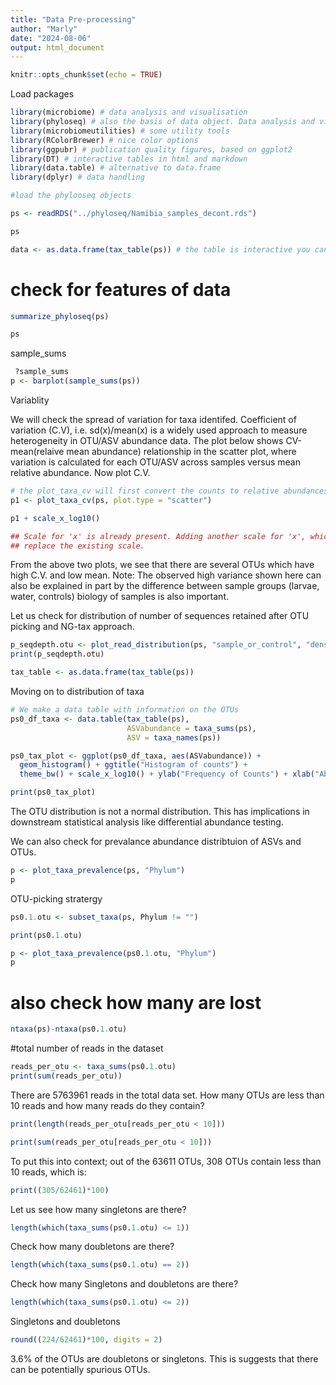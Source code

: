 ```yaml
---
title: "Data Pre-processing"
author: "Marly"
date: "2024-08-06"
output: html_document
---
```


```r
knitr::opts_chunk$set(echo = TRUE)
```

Load packages
```r
library(microbiome) # data analysis and visualisation
library(phyloseq) # also the basis of data object. Data analysis and visualisation
library(microbiomeutilities) # some utility tools
library(RColorBrewer) # nice color options
library(ggpubr) # publication quality figures, based on ggplot2
library(DT) # interactive tables in html and markdown
library(data.table) # alternative to data.frame
library(dplyr) # data handling
```


```r
#load the phylooseq objects

ps <- readRDS("../phyloseq/Namibia_samples_decont.rds")

ps
```


```r
data <- as.data.frame(tax_table(ps)) # the table is interactive you can scrol and search thorugh it for details.
```


# check for features of data  
```r
summarize_phyloseq(ps)

ps
```

sample_sums
```r
 ?sample_sums
p <- barplot(sample_sums(ps))
```

Variablity

We will check the spread of variation for taxa identifed. Coefficient of variation (C.V), i.e. sd(x)/mean(x) is a widely used approach to measure heterogeneity in OTU/ASV abundance data. The plot below shows CV-mean(relaive mean abundance) relationship in the scatter plot, where variation is calculated for each OTU/ASV across samples versus mean relative abundance.
Now plot C.V.

```r
# the plot_taxa_cv will first convert the counts to relative abundances and then calculate the C.V.
p1 <- plot_taxa_cv(ps, plot.type = "scatter")
```
```r
p1 + scale_x_log10()

## Scale for 'x' is already present. Adding another scale for 'x', which will
## replace the existing scale.
```

From the above two plots, we see that there are several OTUs which have high C.V. and low mean. 
Note:  The observed high variance shown here can also be explained in part by the difference between sample groups (larvae, water, controls) biology of samples is also important.

Let us check for distribution of number of sequences retained after OTU picking and NG-tax approach.
```r
p_seqdepth.otu <- plot_read_distribution(ps, "sample_or_control", "density")
print(p_seqdepth.otu)

tax_table <- as.data.frame(tax_table(ps))

```
Moving on to distribution of taxa
```r
# We make a data table with information on the OTUs
ps0_df_taxa <- data.table(tax_table(ps),
                          ASVabundance = taxa_sums(ps),
                          ASV = taxa_names(ps))
```

```r
ps0_tax_plot <- ggplot(ps0_df_taxa, aes(ASVabundance)) +
  geom_histogram() + ggtitle("Histogram of counts") +
  theme_bw() + scale_x_log10() + ylab("Frequency of Counts") + xlab("Abundance (raw counts)")

print(ps0_tax_plot)
```

The OTU distribution is not a normal distribution. This has implications in downstream statistical analysis like differential abundance testing.

We can also check for prevalance abundance distribtuion of ASVs and OTUs.

```r
p <- plot_taxa_prevalence(ps, "Phylum")
p
```

OTU-picking stratergy

```r
ps0.1.otu <- subset_taxa(ps, Phylum != "")

print(ps0.1.otu)
```

```r
p <- plot_taxa_prevalence(ps0.1.otu, "Phylum")
p
```

# also check how many are lost 
```r
ntaxa(ps)-ntaxa(ps0.1.otu)
```

#total number of reads in the dataset
```r
reads_per_otu <- taxa_sums(ps0.1.otu)
print(sum(reads_per_otu))
```

There are 5763961 reads in the total data set.
How many OTUs are less than 10 reads and how many reads do they contain?

```r
print(length(reads_per_otu[reads_per_otu < 10]))
```

```r
print(sum(reads_per_otu[reads_per_otu < 10]))
```
To put this into context; out of the 63611 OTUs, 308 OTUs contain less than 10 reads, which is:
```r
print((305/62461)*100)
```

Let us see how many singletons are there?
```r
length(which(taxa_sums(ps0.1.otu) <= 1))
```
Check how many doubletons are there?
```r
length(which(taxa_sums(ps0.1.otu) == 2))
```

Check how many Singletons and doubletons are there?
```r
length(which(taxa_sums(ps0.1.otu) <= 2))
```

Singletons and doubletons
```r
round((224/62461)*100, digits = 2)
```


3.6% of the OTUs are doubletons or singletons. This is suggests that there can be potentially spurious OTUs.



